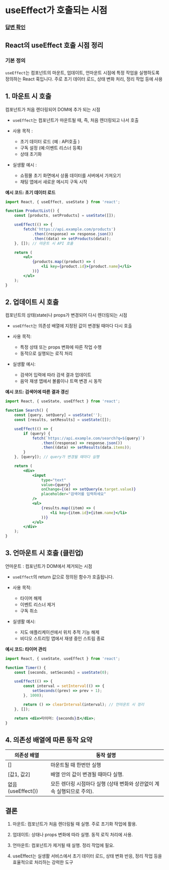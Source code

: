 # useEffect가 호출되는 시점

### [답변 확인](https://www.maeil-mail.kr/question/64)

## **React의 useEffect 호출 시점 정리**

### 기본 정의

`useEffect`는 컴포넌트의 마운트, 업데이트, 언마운트 시점에 특정 작업을 실행하도록 정의하는 React 훅입니다. 주로 초기 데이터 로드, 상태 변화 처리, 정리 작업 등에 사용

## 1. 마운트 시 호출

컴포넌트가 처음 렌더링되어 DOM에 추가 되는 시점

-   `useEffect`는 컴포넌트가 마운트될 때, 즉, 처음 렌더링되고 나서 호출
-   사용 목적 :

    -   초기 데이터 로드 (예 : API호출 )
    -   구독 설정 (예:이벤트 리스너 등록)
    -   상태 초기화

-   실생활 예시 :
    -   쇼핑몰 초기 화면에서 상품 데이터를 서버에서 가져오기
    -   채팅 앱에서 새로운 메시지 구독 시작

**예시 코드: 초기 데이터 로드**

```jsx
import React, { useEffect, useState } from 'react';

function ProductList() {
    const [products, setProducts] = useState([]);

    useEffect(() => {
        fetch('https://api.example.com/products')
            .then((response) => response.json())
            .then((data) => setProducts(data));
    }, []); // 마운트 시 API 호출

    return (
        <ul>
            {products.map((product) => (
                <li key={product.id}>{product.name}</li>
            ))}
        </ul>
    );
}
```

## 2. 업데이트 시 호출

컴포넌트의 상태(state)나 props가 변경되어 다시 렌더링되는 시점

-   `useEffect`는 의존성 배열에 지정된 값이 변경될 때마다 다시 호출
-   사용 목적:

    -   특정 상태 또는 props 변화에 따른 작업 수행
    -   동적으로 실행되는 로직 처리

-   실생활 예시:
    -   검색어 입력에 따라 검색 결과 업데이트
    -   음악 재생 앱에서 볼륨이나 트랙 변경 시 동작

**예시 코드: 검색어에 따른 결과 갱신**

```jsx
import React, { useState, useEffect } from 'react';

function Search() {
    const [query, setQuery] = useState('');
    const [results, setResults] = useState([]);

    useEffect(() => {
        if (query) {
            fetch(`https://api.example.com/search?q=${query}`)
                .then((response) => response.json())
                .then((data) => setResults(data.items));
        }
    }, [query]); // query가 변경될 때마다 실행

    return (
        <div>
            <input
                type="text"
                value={query}
                onChange={(e) => setQuery(e.target.value)}
                placeholder="검색어를 입력하세요"
            />
            <ul>
                {results.map((item) => (
                    <li key={item.id}>{item.name}</li>
                ))}
            </ul>
        </div>
    );
}
```

## 3. 언마운트 시 호출 (클린업)

언마운트 : 컴포넌트가 DOM에서 제거되는 시점

-   `useEffect`의 return 값으로 정의된 함수가 호출됩니다.
-   사용 목적:

    -   타이머 해제
    -   이벤트 리스너 제거
    -   구독 취소

-   실생활 예시:
    -   지도 애플리케이션에서 위치 추적 기능 해제
    -   비디오 스트리밍 앱에서 재생 중인 스트림 종료

**예시 코드: 타이머 관리**

```jsx
import React, { useState, useEffect } from 'react';

function Timer() {
    const [seconds, setSeconds] = useState(0);

    useEffect(() => {
        const interval = setInterval(() => {
            setSeconds((prev) => prev + 1);
        }, 1000);

        return () => clearInterval(interval); // 언마운트 시 정리
    }, []);

    return <div>타이머: {seconds}초</div>;
}
```

## 4. 의존성 배열에 따른 동작 요약

| 의존성 배열        | 동작 설명                                                              |
| ------------------ | ---------------------------------------------------------------------- |
| []                 | 마운트될 때 한번만 실행                                                |
| [값1, 값2]         | 배열 안의 값이 변경될 때마다 실행.                                     |
| 없음 (useEffect()) | 모든 렌더링 시점마다 실행 (상태 변화와 상관없이 계속 실행되므로 주의). |

## 결론

1. 마운트: 컴포넌트가 처음 렌더링될 때 실행. 주로 초기화 작업에 활용.

2. 업데이트: 상태나 props 변화에 따라 실행. 동적 로직 처리에 사용.

3. 언마운트: 컴포넌트가 제거될 때 실행. 정리 작업에 필요.

4. useEffect는 실생활 서비스에서 초기 데이터 로드, 상태 변화 반응, 정리 작업 등을 효율적으로 처리하는 강력한 도구
